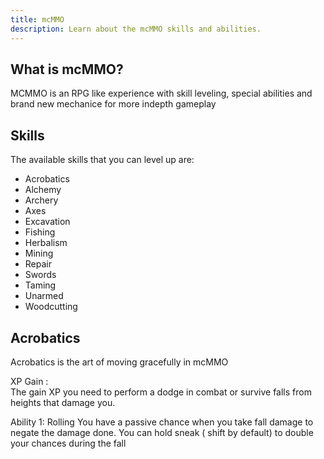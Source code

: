 ```yaml
---
title: mcMMO
description: Learn about the mcMMO skills and abilities.
---
```


## What is mcMMO?
MCMMO is an RPG like experience with skill leveling, special abilities and brand new mechanice for more indepth gameplay

## Skills
The available skills that you can level up are:
- Acrobatics
- Alchemy
- Archery
- Axes
- Excavation
- Fishing
- Herbalism
- Mining
- Repair
- Swords
- Taming
- Unarmed
- Woodcutting

## Acrobatics
Acrobatics is the art of moving gracefully in mcMMO

XP Gain :  
The gain XP you need to perform a dodge in combat or survive falls from heights that damage you.

Ability 1: Rolling
You have a passive chance when you take fall damage to negate the damage done. You can hold sneak ( shift by default) to double your chances during the fall
